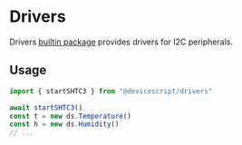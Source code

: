 # Drivers

Drivers [builtin package](/developer/builtin-packages) provides drivers for I2C peripherals.

## Usage

```ts
import { startSHTC3 } from "@devicescript/drivers"

await startSHTC3()
const t = new ds.Temperature()
const h = new ds.Humidity()
// ...
```
